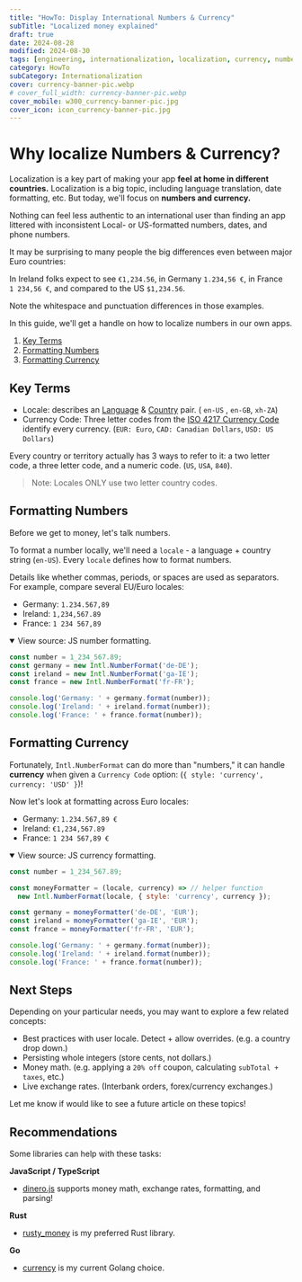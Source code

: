 ```yaml
---
title: "HowTo: Display International Numbers & Currency"
subTitle: "Localized money explained"
draft: true
date: 2024-08-28
modified: 2024-08-30
tags: [engineering, internationalization, localization, currency, numbers]
category: HowTo
subCategory: Internationalization
cover: currency-banner-pic.webp
# cover_full_width: currency-banner-pic.webp
cover_mobile: w300_currency-banner-pic.jpg
cover_icon: icon_currency-banner-pic.jpg
---
```


# Why localize Numbers & Currency?

Localization is a key part of making your app **feel at home in different countries.** Localization is a big topic, including language translation, date formatting, etc. But today, we'll focus on **numbers and currency.**

<p class="breakout">Nothing can feel less authentic to an international user than finding an app littered with inconsistent Local- or US-formatted numbers, dates, and phone numbers.</p>

It may be surprising to many people the big differences even between major Euro countries:

In Ireland folks expect to see `€1,234.56`, in Germany `1.234,56 €`, in France `1 234,56 €`, and compared to the US `$1,234.56`.

Note the whitespace and punctuation differences in those examples.

In this guide, we'll get a handle on how to localize numbers in our own apps.

1. [Key Terms](#key-terms)
1. [Formatting Numbers](#formatting-numbers)
1. [Formatting Currency](#formatting-currency)

## Key Terms

- Locale: describes an [Language](https://www.loc.gov/standards/iso639-2/php/English_list.php) & [Country](https://en.wikipedia.org/wiki/List_of_ISO_3166_country_codes) pair. ( `en-US` , `en-GB`, `xh-ZA`)
- Currency Code: Three letter codes from the [ISO 4217 Currency Code](https://en.wikipedia.org/wiki/ISO_4217) identify every currency. (`EUR: Euro`, `CAD: Canadian Dollars`, `USD: US Dollars`)


Every country or territory actually has 3 ways to refer to it: a two letter code, a three letter code, and a numeric code.  (`US`, `USA`, `840`).

> Note: Locales ONLY use two letter country codes.


## Formatting Numbers

Before we get to money, let's talk numbers.

To format a number locally, we'll need a `locale` - a language + country string (`en-US`). Every `locale` defines how to format numbers.

Details like whether commas, periods, or spaces are used as separators. For example, compare several EU/Euro locales:

- Germany: `1.234.567,89`
- Ireland: `1,234,567.89`
- France: `1 234 567,89`

<details open>
  <summary>View source: JS number formatting.</summary>
  <p>

```javascript
const number = 1_234_567.89;
const germany = new Intl.NumberFormat('de-DE');
const ireland = new Intl.NumberFormat('ga-IE');
const france = new Intl.NumberFormat('fr-FR');

console.log('Germany: ' + germany.format(number));
console.log('Ireland: ' + ireland.format(number));
console.log('France: ' + france.format(number));
```

  </p>
</details>

## Formatting Currency

Fortunately, `Intl.NumberFormat` can do more than "numbers," it can handle **currency** when given a `Currency Code` option: (`{ style: 'currency', currency: 'USD' }`)!

Now let's look at formatting across Euro locales:

- Germany: `1.234.567,89 €`
- Ireland: `€1,234,567.89`
- France: `1 234 567,89 €`

<details open>
  <summary>View source: JS currency formatting.</summary>
  <p>

```javascript
const number = 1_234_567.89;

const moneyFormatter = (locale, currency) => // helper function
  new Intl.NumberFormat(locale, { style: 'currency', currency });

const germany = moneyFormatter('de-DE', 'EUR');
const ireland = moneyFormatter('ga-IE', 'EUR');
const france = moneyFormatter('fr-FR', 'EUR');

console.log('Germany: ' + germany.format(number));
console.log('Ireland: ' + ireland.format(number));
console.log('France: ' + france.format(number));
```

  </p>
</details>

## Next Steps

Depending on your particular needs, you may want to explore a few related concepts:

- Best practices with user locale. Detect + allow overrides. (e.g. a country drop down.)
- Persisting whole integers (store cents, not dollars.)
- Money math. (e.g. applying a `20% off` coupon, calculating `subTotal + taxes`, etc.)
- Live exchange rates. (Interbank orders, forex/currency exchanges.)

<p class="breakout quote">Let me know if would like to see a future article on these topics!</p>

## Recommendations

Some libraries can help with these tasks: 

**JavaScript / TypeScript**

- [dinero.js](https://v2.dinerojs.com/) supports money math, exchange rates, formatting, and parsing!

**Rust**

- [rusty_money](https://crates.io/crates/rusty_money) is my preferred Rust library.

**Go**

- [currency](https://github.com/bojanz/currency) is my current Golang choice.

